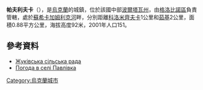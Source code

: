 {{original research|time=2016-06-05T10:42:40+00:00}}
{{coord|49|27|8|N|33|9|35|E|scale:100000_region:UA|display=title}}

'''帕夫利夫卡'''（{{lang-uk|Павлівка}}），是[[烏克蘭|烏克蘭]]的城鎮，位於該國中部[[波爾塔瓦州|波爾塔瓦州]]，由[[格洛比諾區|格洛比諾區]]負責管轄，處於[[蘇希卡加姆利克河|蘇希卡加姆利克河]]畔，分別距離[[科洛米齊夫卡|科洛米齊夫卡]]1公里和[[茹基_(格洛比諾區)|茹基]]2公里，面積0.88平方公里，海拔高度92米，2001年人口151。

==參考資料==
*[https://web.archive.org/web/20160412191004/http://globrrada.pl.ua/index.php?option=com_content&view=category&layout=blog&id=56&Itemid=118 Жуківська сільська рада]
* [http://weather.in.ua/ua/poltavskaja/19437 Погода в селі Павлівка] {{Wayback|url=http://weather.in.ua/ua/poltavskaja/19437 |date=20111219195331 }}

{{Ukraine-geo-stub}}
[[Category:烏克蘭城市|Category:烏克蘭城市]]
